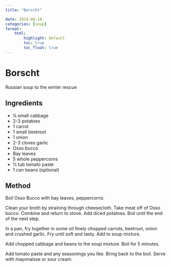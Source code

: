 ```yaml
---
title: "Borscht"

date: 2024-08-10
categories: [soup]
format:
    html:
        highlight: default
        toc: true
        toc_float: true
---
```


# Borscht

Russian soup to the winter rescue

## Ingredients

* &frac14; small cabbage
* 2-3 potatoes
* 1 carrot
* 1 small beetroot
* 1 onion
* 2-3 cloves garlic
* Osso bucco
* Bay leaves
* 5 whole peppercorns
* &frac12; tub tomato paste
* 1 can beans (optional)


## Method

Boil Osso Bucco with bay leaves, peppercorns.

Clean your broth by straining through cheesecloth. Take meat off of Osso bucco. Combine and return to stove. Add diced potatoes. Boil until the end of the next step.

In a pan, fry together in some oil finely chopped carrots, beetroot, onion and crushed garlic. Fry until soft and tasty. Add to soup mixture.

Add chopped cabbage and beans to the soup mixture. Boil for 5 minutes.

Add tomato paste and any seasonings you like. Bring back to the boil. Serve with mayonaisse or sour cream.
